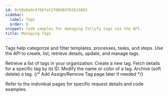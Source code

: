 ```yaml
---
id: 8c58e0a9c4766faf2700d83762b13083
sidebar:
  label: Tags
  order: 9
snippet: Code samples for managing Tallyfy tags via the API.
title: Managing Tags
---
```


Tags help categorize and filter templates, processes, tasks, and steps. Use the API to create, list, retrieve details, update, and manage tags.


<CardGrid>
<LinkTitleCard header="<b>List tags</b>" href="./list-tags/"> Retrieve a list of tags in your organization. </LinkTitleCard>
<LinkTitleCard header="<b>Create tag</b>" href="./create-tag/"> Create a new tag. </LinkTitleCard>
<LinkTitleCard header="<b>Get tag</b>" href="./get-tag/"> Fetch details for a specific tag by its ID. </LinkTitleCard>
<LinkTitleCard header="<b>Update tag</b>" href="./update-tag/"> Modify the name or color of a tag. </LinkTitleCard>
<LinkTitleCard header="<b>Archive tag</b>" href="./archive-tag/"> Archive (soft delete) a tag. </LinkTitleCard>
{/* Add Assign/Remove Tag page later if needed */}
</CardGrid>

Refer to the individual pages for specific request details and code examples.